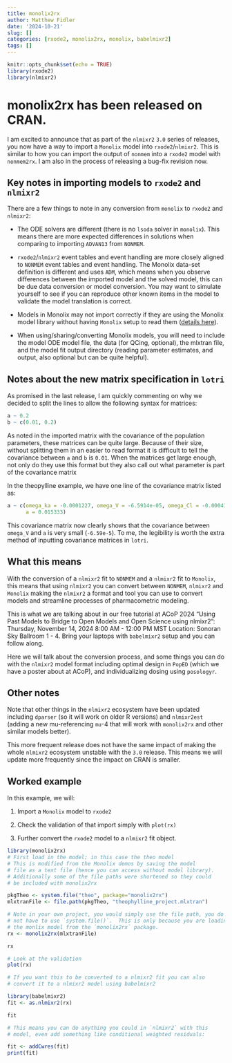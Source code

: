 ```yaml
---
title: monolix2rx
author: Matthew Fidler
date: '2024-10-21'
slug: []
categories: [rxode2, monolix2rx, monolix, babelmixr2]
tags: []
---
```


```r
knitr::opts_chunk$set(echo = TRUE)
library(rxode2)
library(nlmixr2)
```
# monolix2rx has been released on CRAN.

I am excited to announce that as part of the `nlmixr2` `3.0` series of
releases, you now have a way to import a `Monolix` model into
`rxode2`/`nlmixr2`.  This is similar to how you can import the output
of `nonmem` into a `rxode2` model with `nonmem2rx`.  I am also in the
process of releasing a bug-fix revision now.

## Key notes in importing models to `rxode2` and `nlmixr2`

There are a few things to note in any conversion from `monolix` to
`rxode2` and `nlmixr2`:

- The ODE solvers are different (there is no `lsoda` solver in
  `monolix`). This means there are more expected differences in
  solutions when comparing to importing `ADVAN13` from `NONMEM`.

- `rxode2`/`nlmixr2` event tables and event handling are more closely
  aligned to `NONMEM` event tables and event handling.  The Monolix
  data-set definition is different and uses `ADM`, which means when you
  observe differences between the imported model and the solved model,
  this can be due data conversion or model conversion.  You may want
  to simulate yourself to see if you can reproduce other known items
  in the model to validate the model translation is correct.

- Models in Monolix may not import correctly if they are using the
  Monolix model library without having `Monolix` setup to read them
  ([details
  here](https://nlmixr2.github.io/monolix2rx/#translating-models-from-the-monolix-model-library)).

- When using/sharing/converting Monolix models, you will need to
  include the model ODE model file, the data (for QCing, optional),
  the mlxtran file, and the model fit output directory (reading
  parameter estimates, and output, also optional but can be quite
  helpful).

## Notes about the new matrix specification in `lotri`

As promised in the last release, I am quickly commenting on why we
decided to split the lines to allow the following syntax for matrices:

``` r
a ~ 0.2
b ~ c(0.01, 0.2)
```

As noted in the imported matrix with the covariance of the population
parameters, these matrices can be quite large.  Because of their size,
without splitting them in an easier to read format it is difficult to
tell the covariance between `a` and `b` is `0.01`. When the matrices
get large enough, not only do they use this format but they also call
out what parameter is part of the covariance matrix

In the theopylline example, we have one line of the covariance matrix
listed as:

```r
a ~ c(omega_ka = -0.0001227, omega_V = -6.5914e-05, omega_Cl = -0.00041194,
      a = 0.015333)
```

This covariance matrix now clearly shows that the covariance between
`omega_V` and `a` is very small (`-6.59e-5`). To me, the legibility is
worth the extra method of inputting covariance matrices in `lotri`.


## What this means

With the conversion of a `nlmixr2` fit to `NONMEM` and a `nlmixr2` fit
to `Monolix`, this means that using `nlmixr2` you can convert between
`NONMEM`, `nlmixr2` and `Monolix` making the `nlmixr2` a format and
tool you can use to convert models and streamline processes of
pharmacometric modeling.

This is what we are talking about in our free tutorial at ACoP 2024
"Using Past Models to Bridge to Open Models and Open Science using
nlmixr2": Thursday, November 14, 2024 8:00 AM - 12:00 PM MST Location:
Sonoran Sky Ballroom 1 - 4.  Bring your laptops with `babelmixr2`
setup and you can follow along.

Here we will talk about the conversion process, and some things you
can do with the `nlmixr2` model format including optimal design in
`PopED` (which we have a poster about at ACoP), and individualizing
dosing using `posologyr`.

## Other notes

Note that other things in the `nlmixr2` ecosystem have been updated
including `dparser` (so it will work on older R versions) and
`nlmixr2est` (adding a new mu-referencing `mu`-4 that will work with
`monolix2rx` and other similar models better).

This more frequent release does not have the same impact of making the
whole `nlmixr2` ecosystem unstable with the `3.0` release.  This means
we will update more frequently since the impact on CRAN is smaller.


## Worked example

In this example, we will:

1. Import a `Monolix` model to `rxode2`

2. Check the validation of that import simply with `plot(rx)`

3. Further convert the `rxode2` model to a `nlmixr2` fit object.


```r

library(monolix2rx)
# First load in the model; in this case the theo model
# This is modified from the Monolix demos by saving the model
# file as a text file (hence you can access without model library).
# Additionally some of the file paths were shortened so they could
# be included with monolix2rx

pkgTheo <- system.file("theo", package="monolix2rx")
mlxtranFile <- file.path(pkgTheo, "theophylline_project.mlxtran")

# Note in your own project, you would simply use the file path, you do
# not have to use `system.file()`.  This is only because you are loading
# the monlix model from the `monolix2rx` package.
rx <- monolix2rx(mlxtranFile)

rx

# Look at the validation
plot(rx)

# If you want this to be converted to a nlmixr2 fit you can also
# convert it to a nlmixr2 model using babelmixr2

library(babelmixr2)
fit <- as.nlmixr2(rx)

fit

# This means you can do anything you could in `nlmixr2` with this
# model, even add something like conditional weighted residuals:

fit <- addCwres(fit)
print(fit)
```
